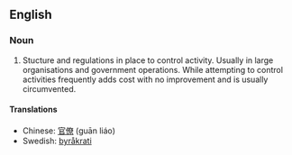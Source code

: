==English==
===Noun===
#Stucture and regulations in place to control activity. Usually in large organisations and government operations. While attempting to control activities frequently adds cost with no improvement and is usually circumvented.

====Translations====
*Chinese: [[官僚]] (guān liáo)
*Swedish: [[byråkrati]]